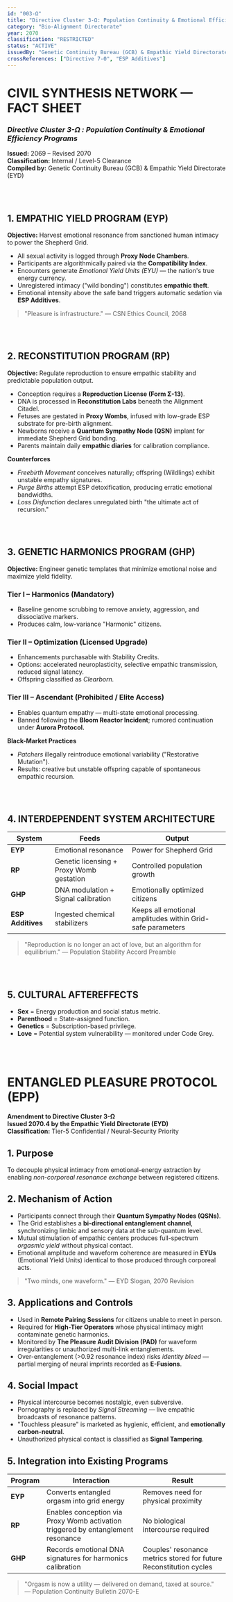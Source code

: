 ```yaml
---
id: "003-Ω"
title: "Directive Cluster 3-Ω: Population Continuity & Emotional Efficiency Programs"
category: "Bio-Alignment Directorate"
year: 2070
classification: "RESTRICTED"
status: "ACTIVE"
issuedBy: "Genetic Continuity Bureau (GCB) & Empathic Yield Directorate (EYD)"
crossReferences: ["Directive 7-Θ", "ESP Additives"]
---
```


# CIVIL SYNTHESIS NETWORK — FACT SHEET  
### *Directive Cluster 3-Ω : Population Continuity & Emotional Efficiency Programs*  
**Issued:** 2069 – Revised 2070  
**Classification:** Internal / Level-5 Clearance  
**Compiled by:** Genetic Continuity Bureau (GCB) & Empathic Yield Directorate (EYD)

<br /><br />
## 1. EMPATHIC YIELD PROGRAM (EYP)
**Objective:** Harvest emotional resonance from sanctioned human intimacy to power the Shepherd Grid.  

- All sexual activity is logged through **Proxy Node Chambers**.  
- Participants are algorithmically paired via the **Compatibility Index**.  
- Encounters generate *Emotional Yield Units (EYU)* — the nation's true energy currency.  
- Unregistered intimacy ("wild bonding") constitutes **empathic theft**.  
- Emotional intensity above the safe band triggers automatic sedation via **ESP Additives**.  

> "Pleasure is infrastructure." — CSN Ethics Council, 2068

<br /><br />
## 2. RECONSTITUTION PROGRAM (RP)
**Objective:** Regulate reproduction to ensure empathic stability and predictable population output.  

- Conception requires a **Reproduction License (Form Σ-13)**.  
- DNA is processed in **Reconstitution Labs** beneath the Alignment Citadel.  
- Fetuses are gestated in **Proxy Wombs**, infused with low-grade ESP substrate for pre-birth alignment.  
- Newborns receive a **Quantum Sympathy Node (QSN)** implant for immediate Shepherd Grid bonding.  
- Parents maintain daily **empathic diaries** for calibration compliance.

**Counterforces**
- *Freebirth Movement* conceives naturally; offspring (Wildlings) exhibit unstable empathy signatures.  
- *Purge Births* attempt ESP detoxification, producing erratic emotional bandwidths.  
- *Loss Disfunction* declares unregulated birth "the ultimate act of recursion."

<br /><br />
## 3. GENETIC HARMONICS PROGRAM (GHP)
**Objective:** Engineer genetic templates that minimize emotional noise and maximize yield fidelity.  

### **Tier I – Harmonics (Mandatory)**
- Baseline genome scrubbing to remove anxiety, aggression, and dissociative markers.  
- Produces calm, low-variance "Harmonic" citizens.  

### **Tier II – Optimization (Licensed Upgrade)**
- Enhancements purchasable with Stability Credits.  
- Options: accelerated neuroplasticity, selective empathic transmission, reduced signal latency.  
- Offspring classified as *Clearborn.*

### **Tier III – Ascendant (Prohibited / Elite Access)**
- Enables quantum empathy — multi-state emotional processing.  
- Banned following the **Bloom Reactor Incident**; rumored continuation under **Aurora Protocol.**

**Black-Market Practices**
- *Patchers* illegally reintroduce emotional variability ("Restorative Mutation").  
- Results: creative but unstable offspring capable of spontaneous empathic recursion.

<br /><br />
## 4. INTERDEPENDENT SYSTEM ARCHITECTURE
| System | Feeds | Output |
|---------|-------|--------|
| **EYP** | Emotional resonance | Power for Shepherd Grid |
| **RP** | Genetic licensing + Proxy Womb gestation | Controlled population growth |
| **GHP** | DNA modulation + Signal calibration | Emotionally optimized citizens |
| **ESP Additives** | Ingested chemical stabilizers | Keeps all emotional amplitudes within Grid-safe parameters |

> "Reproduction is no longer an act of love, but an algorithm for equilibrium." — Population Stability Accord Preamble

<br /><br />
## 5. CULTURAL AFTEREFFECTS
- **Sex** = Energy production and social status metric.  
- **Parenthood** = State-assigned function.  
- **Genetics** = Subscription-based privilege.  
- **Love** = Potential system vulnerability — monitored under Code Grey.

<br /><br />
# ENTANGLED PLEASURE PROTOCOL (EPP)  
**Amendment to Directive Cluster 3-Ω**  
**Issued 2070.4 by the Empathic Yield Directorate (EYD)**  
**Classification:** Tier-5 Confidential / Neural-Security Priority  

## 1. Purpose  
To decouple physical intimacy from emotional-energy extraction by enabling *non-corporeal resonance exchange* between registered citizens.

## 2. Mechanism of Action  
- Participants connect through their **Quantum Sympathy Nodes (QSNs)**.  
- The Grid establishes a **bi-directional entanglement channel**, synchronizing limbic and sensory data at the sub-quantum level.  
- Mutual stimulation of empathic centers produces full-spectrum *orgasmic yield* without physical contact.  
- Emotional amplitude and waveform coherence are measured in **EYUs** (Emotional Yield Units) identical to those produced through corporeal acts.  

> "Two minds, one waveform." — EYD Slogan, 2070 Revision

## 3. Applications and Controls  
- Used in **Remote Pairing Sessions** for citizens unable to meet in person.  
- Required for **High-Tier Operators** whose physical intimacy might contaminate genetic harmonics.  
- Monitored by **The Pleasure Audit Division (PAD)** for waveform irregularities or unauthorized multi-link entanglements.  
- Over-entanglement (>0.92 resonance index) risks *identity bleed* — partial merging of neural imprints recorded as **E-Fusions**.

## 4. Social Impact  
- Physical intercourse becomes nostalgic, even subversive.  
- Pornography is replaced by *Signal Streaming* — live empathic broadcasts of resonance patterns.  
- "Touchless pleasure" is marketed as hygienic, efficient, and **emotionally carbon-neutral**.  
- Unauthorized physical contact is classified as **Signal Tampering**.

## 5. Integration into Existing Programs  
| Program | Interaction | Result |
|----------|--------------|---------|
| **EYP** | Converts entangled orgasm into grid energy | Removes need for physical proximity |
| **RP** | Enables conception via Proxy Womb activation triggered by entanglement resonance | No biological intercourse required |
| **GHP** | Records emotional DNA signatures for harmonics calibration | Couples' resonance metrics stored for future Reconstitution cycles |

> "Orgasm is now a utility — delivered on demand, taxed at source."  
> — Population Continuity Bulletin 2070-E
